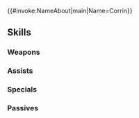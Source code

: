 {{#invoke:NameAbout|main|Name=Corrin}}{{HeroPage Tabs}}
{{Hero Infobox
|Name=Corrin
|Title=Fateful Princess
|GrowthModifier=None
|WeaponType=Blue Breath
|Origin=Fire Emblem Fates
|Gender=Female
|MoveType=Infantry
|actorEN=Marcella Lentz-Pope
|actorJP=佐藤聡美
|artist=bthx
|resplendentArtist=ekao
|releaseDate=February 2, 2017
|poolDate=February 2, 2017
|randomStartTime=2017-02-02T07:00:00Z
|poolRarities=3,4
|TagID=カムイ女
|InternalID=97
|Person=Corrin F
|cv1=11
|cv2=100200
|description=A Hoshidan princess raised in Nohr. Fights on her chosen path with the divine blade Yato. Appears in Fire Emblem Fates.
|Properties=resplendent,dokkalfheimr
|resplendentStartTime=2023-01-25T07:00:00Z
|resplendentEndTime=2023-02-10T06:59:59Z
}}
{{Stats Page
|Lv1HP=19|Lv1ATK=8|Lv1SPD=6|Lv1DEF=8|Lv1RES=6
|GRHP=50|GRATK=45|GRSPD=65|GRDEF=60|GRRES=35
}}
==Skills==
===Weapons===
{{Weapons Table
|weapon1=Fire Breath
|weapon1Default=1
|weapon1Unlock=1
|weapon2=Fire Breath+
|weapon2Default=3
|weapon2Unlock=2
|weapon3=Dark Breath
|weapon3Default=4
|weapon3Unlock=3
|weapon4=Dark Breath+
|weapon4Default=5
|weapon4Unlock=5
|weapon5=Gloom Breath
|weapon5Unlock=5
}}

===Assists===
{{Assists Table}}
===Specials===
{{Specials Table
|special1=Dragon Gaze
|special1Default=4
|special1Unlock=3
|special2=Draconic Aura
|special2Default=
|special2Unlock=4
}}
===Passives===
{{Passives Table
|passiveB1=Seal Res 1
|passiveB2=Seal Res 2
|passiveB3=Seal Res 3
|passiveB1Unlock=3
|passiveB2Unlock=4
|passiveB3Unlock=5
|passiveC1=Hone Atk 1
|passiveC2=Hone Atk 2
|passiveC3=Hone Atk 3
|passiveC1Unlock=1
|passiveC2Unlock=2
|passiveC3Unlock=4
}}
{{Heroes Navbox}}